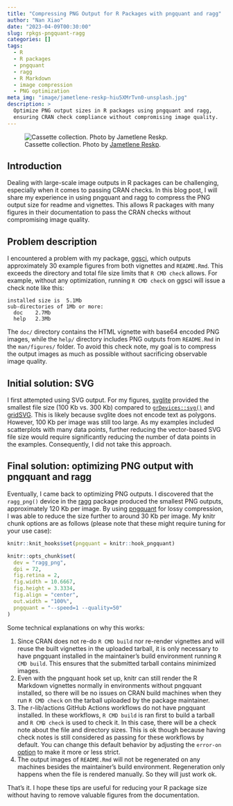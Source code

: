 ```yaml
---
title: "Compressing PNG Output for R Packages with pngquant and ragg"
author: "Nan Xiao"
date: "2023-04-09T00:30:00"
slug: rpkgs-pngquant-ragg
categories: []
tags:
  - R
  - R packages
  - pngquant
  - ragg
  - R Markdown
  - image compression
  - PNG optimization
meta_img: "image/jametlene-reskp-hiu5XMrTvn0-unsplash.jpg"
description: >
  Optimize PNG output sizes in R packages using pngquant and ragg,
  ensuring CRAN check compliance without compromising image quality.
---
```


![Cassette collection. Photo by [Jametlene Reskp](https://unsplash.com/photos/hiu5XMrTvn0).](/image/jametlene-reskp-hiu5XMrTvn0-unsplash.jpg)

## Introduction

Dealing with large-scale image outputs in R packages can be challenging,
especially when it comes to passing CRAN checks. In this blog post,
I will share my experience in using pngquant and ragg to compress the PNG output
size for readme and vignettes. This allows R packages with many figures in
their documentation to pass the CRAN checks without compromising image quality.

## Problem description

I encountered a problem with my package, [ggsci](https://nanx.me/ggsci/),
which outputs approximately 30 example figures from both vignettes and
`README.Rmd`. This exceeds the directory and total file size limits that
`R CMD check` allows. For example, without any optimization, running
`R CMD check` on ggsci will issue a check note like this:

```text
installed size is  5.1Mb
sub-directories of 1Mb or more:
  doc    2.7Mb
  help   2.3Mb
```

The `doc/` directory contains the HTML vignette with base64 encoded PNG images,
while the `help/` directory includes PNG outputs from `README.Rmd` in the
`man/figures/` folder. To avoid this check note, my goal is to compress
the output images as much as possible without sacrificing observable
image quality.

## Initial solution: SVG

I first attempted using SVG output. For my figures,
[svglite](https://svglite.r-lib.org/) provided the smallest
file size (100 Kb vs. 300 Kb) compared to
[`grDevices::svg()`](https://rdrr.io/r/grDevices/cairo.html) and
[gridSVG](https://cran.r-project.org/package=gridSVG).
This is likely because svglite does not encode text as polygons.
However, 100 Kb per image was still too large. As my examples included
scatterplots with many data points, further reducing the vector-based SVG file
size would require significantly reducing the number of data points in the examples.
Consequently, I did not take this approach.

## Final solution: optimizing PNG output with pngquant and ragg

Eventually, I came back to optimizing PNG outputs. I discovered that
the `ragg_png()` device in the [ragg](https://ragg.r-lib.org/) package
produced the smallest PNG outputs, approximately 120 Kb per image.
By using [pngquant](https://pngquant.org/) for lossy compression,
I was able to reduce the size further to around 30 Kb per image.
My knitr chunk options are as follows
(please note that these might require tuning for your use case):

```r
knitr::knit_hooks$set(pngquant = knitr::hook_pngquant)

knitr::opts_chunk$set(
  dev = "ragg_png",
  dpi = 72,
  fig.retina = 2,
  fig.width = 10.6667,
  fig.height = 3.3334,
  fig.align = "center",
  out.width = "100%",
  pngquant = "--speed=1 --quality=50"
)
```

Some technical explanations on why this works:

1. Since CRAN does not re-do `R CMD build` nor re-render vignettes and will
   reuse the built vignettes in the uploaded tarball, it is only necessary
   to have pngquant installed in the maintainer's build environment running
   `R CMD build`. This ensures that the submitted tarball contains minimized images.
2. Even with the pngquant hook set up, knitr can still render the R Markdown
   vignettes normally in environments without pngquant installed, so there
   will be no issues on CRAN build machines when they run `R CMD check`
   on the tarball uploaded by the package maintainer.
3. The r-lib/actions GitHub Actions workflows do not have pngquant installed.
   In these workflows, `R CMD build` is ran first to build a tarball and
   `R CMD check` is used to check it. In this case, there will be a check
   note about the file and directory sizes. This is ok though because
   having check notes is still considered as passing for these workflows
   by default. You can change this default behavior by adjusting the `error-on`
   [option](https://github.com/r-lib/actions/tree/v2-branch/check-r-package)
   to make it more or less strict.
4. The output images of `README.Rmd` will not be regenerated on any machines
   besides the maintainer's build environment. Regeneration only happens when
   the file is rendered manually. So they will just work ok.

That's it. I hope these tips are useful for reducing your R package size
without having to remove valuable figures from the documentation.
